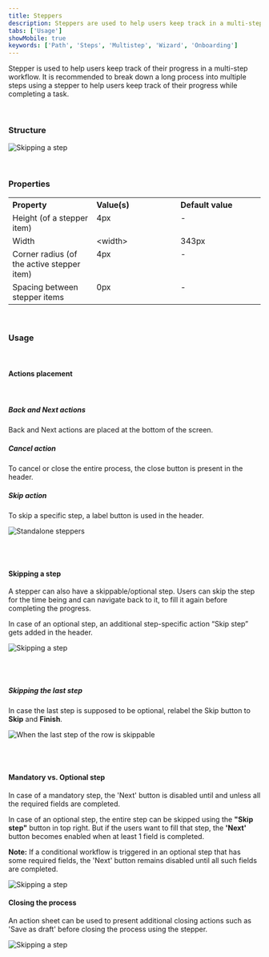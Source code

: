 ```yaml
---
title: Steppers
description: Steppers are used to help users keep track in a multi-step workflow
tabs: ['Usage']
showMobile: true
keywords: ['Path', 'Steps', 'Multistep', 'Wizard', 'Onboarding']
---
```


Stepper is used to help users keep track of their progress in a multi-step workflow. It is recommended to break down a long process into multiple steps using a stepper to help users keep track of their progress while completing a task.

<br/>

### Structure

![Skipping a step](./images/stepper-1.png)

<br/>

### Properties
<table style="width: 100%">
  <tbody>
    <tr>
      <th style="width:33%; text-align: left;">Property</th>
      <th style="width:33%; text-align: left;">Value(s)</th>
      <th style="width:33%; text-align: left;">Default value</th>
    </tr>
    <tr style="vertical-align: top">
      <td>Height (of a stepper item)</td>
      <td>4px</td>
      <td>-</td>
    </tr>
    <tr style="vertical-align: top">
      <td>Width</td>
      <td>&#60;width&#62;</td>
      <td>343px</td>
    </tr>
    <tr style="vertical-align: top">
      <td>Corner radius (of the active stepper item)</td>
      <td>4px</td>
      <td>-</td>
    </tr>
    <tr style="vertical-align: top">
      <td>Spacing between stepper items</td>
      <td>0px</td>
      <td>-</td>
    </tr>
  </tbody>
</table>
<br/>

### Usage

<br/>

#### Actions placement

<br/>

##### Back and Next actions

Back and Next actions are placed at the bottom of the screen.

##### Cancel action

To cancel or close the entire process, the close button is present in the header.


##### Skip action

To skip a specific step, a label button is used in the header.

![Standalone steppers](./images/stepper-2.png)

<br/>
<br/>


#### Skipping a step

A stepper can also have a skippable/optional step. Users can skip the step for the time being and can navigate back to it, to fill it again before completing the progress.

In case of an optional step, an additional step-specific action “Skip step” gets added in the header.

![Skipping a step](./images/stepper-3.png)

<br/>
<br/>

##### Skipping the last step

In case the last step is supposed to be optional, relabel the Skip button to **Skip** and **Finish**.

![When the last step of the row is skippable](./images/stepper-4.png)

<br/>
<br/>

#### Mandatory vs. Optional step

In case of a mandatory step, the 'Next' button is disabled until and unless all the required fields are completed.

In case of an optional step, the entire step can be skipped using the **"Skip step"** button in top right. But if the users want to fill that step, the **'Next'** button becomes enabled when at least 1 field is completed.

**Note:** If a conditional workflow is triggered in an optional step that has some required fields, the 'Next' button remains disabled until all such fields are completed.

![Skipping a step](./images/stepper-5.png)

#### Closing the process

An action sheet can be used to present additional closing actions such as 'Save as draft' before closing the process using the stepper.

![Skipping a step](./images/stepper-6.png)
